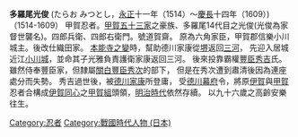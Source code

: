 {{japanese|japanese=多羅尾 光俊|kana=たらお みつとし|romaji=Tarao Mitsutoshi}}

'''多羅尾光俊''' (たらお みつとし，[[永正|永正]]十一年（1514）～[[慶長|慶長]]十四年（1609）)
（1514-1609）
甲賀忍者。[[甲賀五十三家|甲賀五十三家]]之豪族、多羅尾14代目之光俊(光俊為家督世襲名)。四郎兵衛、四郎右衛門。號道賀齋。
原為六角家臣，甲賀郡信樂小川城主。後改仕織田家。
[[本能寺之變|本能寺之變]]時，幫助德川家康從[[堺|堺]]返回[[三河|三河]]，
先迎入居城近江[[小川城|小川城]]，並命其子光雅負責護衛家康返回三河。
後來投靠霸權[[豐臣秀吉|豐臣秀吉]]氏。雖然侍奉豐臣家，但隸屬[[關白|關白]][[豐臣秀次|豐臣秀次]]的部下，
但是在秀次遭到肅清後因為連座處分而失勢。
秀吉過世後，被[[德川家康|德川家康]]所登庸，
受[[德川幕府|德川幕府]]令，將原[[伊賀流|伊賀]]與[[甲賀流|甲賀]]忍者合構成[[伊賀同心|伊賀同心]]之[[甲賀組|甲賀組]]頭領，[[明治時代|明治時代]]依然存續。
以九十六歲之高齡安樂往生。

[[Category:忍者|Category:忍者]]
[[Category:戰國時代人物_(日本)|Category:戰國時代人物 (日本)]]
